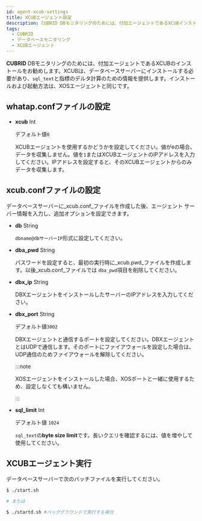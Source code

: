 ```yaml
---
id: agent-xcub-settings
title: XCUBエージェント設定
description: CUBRID DBモニタリングのためには、付加エージェントであるXCUBインストールを通じてsql_textと指標のデルタ計算のための情報を提供します。
tags:
  - CUBRID
  - データベースモニタリング
  - XCUBエージェント
---
```


**CUBRID** DBモニタリングのためには、付加エージェントであるXCUBのインストールをお勧めします。XCUBは、データベースサーバーにインストールする必要があり、`sql_text`と指標のデルタ計算のための情報を提供します。インストールおよび起動方法は、XOSエージェントと同じです。

## whatap.confファイルの設定

-   **xcub** <span class='type'>Int</span>

    デフォルト値`0`

    XCUBエージェントを使用するかどうかを設定してください。値が`0`の場合、データを収集しません。値を`1`またはXCUBエージェントのIPアドレスを入力してください。IPアドレスを設定すると、そのXCUBエージェントからのみデータを収集します。

## xcub.confファイルの設定

データベースサーバーに_xcub.conf_ファイルを作成した後、エージェント サーバー情報を入力し、追加オプションを設定できます。

-   **db** <span class='type'>String</span>

    `dbname@dbサーバーIP`形式に設定してください。

-   **dba_pwd** <span class='type'>String</span>

    パスワードを設定すると、最初の実行時に_xcub.pwd_ファイルを作成します。以後_xcub.conf_ファイルでは `dba_pwd`項目を削除してください。  

-   **dbx_ip** <span class='type'>String</span>

    DBXエージェントをインストールしたサーバーのIPアドレスを入力してください。  

-   **dbx_port** <span class='type'>String</span>

    デフォルト値`3002`

    DBXエージェントと通信するポートを設定してください。DBXエージェントとはUDPで通信します。そのポートにファイアウォールを設定した場合は、UDP通信のためファイアウォールを解除してください。

    :::note

    XOSエージェントをインストールした場合、XOSポートと一緒に使用するため、設定しなくても構いません。

    :::  

-   **sql_limit** <span class='type'>Int</span>

    デフォルト値 `1024`

    `sql_text`の**byte size limit**です。長いクエリを確認するには、値を増やして使用してください。

## XCUBエージェント実行

データベースサーバーで次のバッチファイルを実行してください。

```bash title='start.sh'
$ ./start.sh

# または

$ ./startd.sh #バックグラウンドで実行する場合
```
